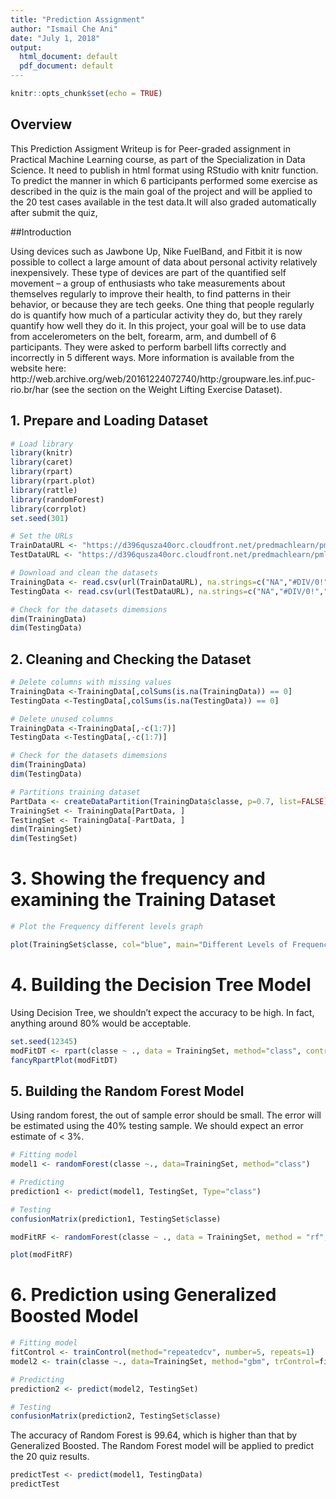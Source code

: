 ```yaml
---
title: "Prediction Assignment"
author: "Ismail Che Ani"
date: "July 1, 2018"
output:
  html_document: default
  pdf_document: default
---
```


```r
knitr::opts_chunk$set(echo = TRUE)
```

## Overview

This Prediction Assigment Writeup is for Peer-graded assignment in Practical Machine Learning course, as part of the Specialization in Data Science. It need to publish in html format using RStudio with knitr function.  To predict the manner in which 6 participants performed some exercise as described in the quiz is the main goal of the project and will be applied to the 20 test cases available in the test data.It will also graded automatically after submit the quiz,

##Introduction

Using devices such as Jawbone Up, Nike FuelBand, and Fitbit it is now possible to collect a large amount of data about personal activity relatively inexpensively. These type of devices are part of the quantified self movement – a group of enthusiasts who take measurements about themselves regularly to improve their health, to find patterns in their behavior, or because they are tech geeks. One thing that people regularly do is quantify how much of a particular activity they do, but they rarely quantify how well they do it. In this project, your goal will be to use data from accelerometers on the belt, forearm, arm, and dumbell of 6 participants. They were asked to perform barbell lifts correctly and incorrectly in 5 different ways. More information is available from the website here: http://web.archive.org/web/20161224072740/http:/groupware.les.inf.puc-rio.br/har (see the section on the Weight Lifting Exercise Dataset).

## 1. Prepare and Loading Dataset

```r

# Load library
library(knitr)
library(caret)
library(rpart)
library(rpart.plot)
library(rattle)
library(randomForest)
library(corrplot)
set.seed(301) 

# Set the URLs
TrainDataURL <- "https://d396qusza40orc.cloudfront.net/predmachlearn/pml-training.csv"
TestDataURL <- "https://d396qusza40orc.cloudfront.net/predmachlearn/pml-testing.csv"

# Download and clean the datasets
TrainingData <- read.csv(url(TrainDataURL), na.strings=c("NA","#DIV/0!",""))
TestingData <- read.csv(url(TestDataURL), na.strings=c("NA","#DIV/0!",""))

# Check for the datasets dimemsions
dim(TrainingData)
dim(TestingData)
```
## 2. Cleaning and Checking the Dataset

```r
# Delete columns with missing values
TrainingData <-TrainingData[,colSums(is.na(TrainingData)) == 0]
TestingData <-TestingData[,colSums(is.na(TestingData)) == 0]

# Delete unused columns
TrainingData <-TrainingData[,-c(1:7)]
TestingData <-TestingData[,-c(1:7)]

# Check for the datasets dimemsions
dim(TrainingData)
dim(TestingData)

# Partitions training dataset
PartData <- createDataPartition(TrainingData$classe, p=0.7, list=FALSE)
TrainingSet <- TrainingData[PartData, ]
TestingSet <- TrainingData[-PartData, ]
dim(TrainingSet)
dim(TestingSet)
```
# 3.  Showing the frequency and examining the Training Dataset

```r
# Plot the Frequency different levels graph

plot(TrainingSet$classe, col="blue", main="Different Levels of Frequency", xlab="classe", ylab="Frequency")
```

# 4. Building the Decision Tree Model

Using Decision Tree, we shouldn’t expect the accuracy to be high. In fact, anything around 80% would be acceptable.

```r
set.seed(12345)
modFitDT <- rpart(classe ~ ., data = TrainingSet, method="class", control = rpart.control(method = "cv", number = 10))
fancyRpartPlot(modFitDT)
```
## 5. Building the Random Forest Model

Using random forest, the out of sample error should be small. The error will be estimated using the 40% testing sample. We should expect an error estimate of < 3%.

```r
# Fitting model
model1 <- randomForest(classe ~., data=TrainingSet, method="class")

# Predicting
prediction1 <- predict(model1, TestingSet, Type="class")

# Testing
confusionMatrix(prediction1, TestingSet$classe)
```
```r
modFitRF <- randomForest(classe ~ ., data = TrainingSet, method = "rf", importance = T, trControl = trainControl(method = "cv", classProbs=TRUE,savePredictions=TRUE,allowParallel=TRUE, number = 10))

plot(modFitRF)
```

# 6. Prediction using Generalized Boosted Model

```r
# Fitting model
fitControl <- trainControl(method="repeatedcv", number=5, repeats=1)
model2 <- train(classe ~., data=TrainingSet, method="gbm", trControl=fitControl, verbose=FALSE)

# Predicting
prediction2 <- predict(model2, TestingSet)

# Testing
confusionMatrix(prediction2, TestingSet$classe)

```
The accuracy of Random Forest is 99.64, which is higher than that by Generalized Boosted. The Random Forest
model will be applied to predict the 20 quiz results.

```r
predictTest <- predict(model1, TestingData)
predictTest
```
